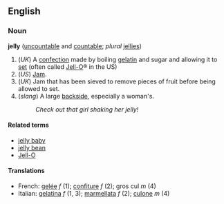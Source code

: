 ==English==
===Noun===
'''jelly''' ([[uncountable]] and [[countable]]; ''plural'' [[jellies]])

#(''UK'') A [[confection]] made by boiling [[gelatin]] and sugar and allowing it to [[set]] (often called [[Jell-O]]&reg; in the US)
#(''US'') [[Jam]].
#(''UK'') Jam that has been sieved to remove pieces of fruit before being allowed to set.
#(''slang'') A large [[backside]], especially a woman's.
#:''Check out that girl shaking her jelly!''

====Related terms====
*[[jelly baby]]
*[[jelly bean]]
*[[Jell-O]]

====Translations====
*French: [[gelée]] ''f'' (1); [[confiture]] ''f'' (2); gros cul ''m'' (4) <!--sense 4 is a gloss rather than a set phrase and so is not wikified-->
*Italian: [[gelatina]] ''f'' (1, 3); [[marmellata]] ''f'' (2); [[culone]] ''m'' (4)